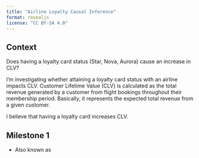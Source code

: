 ```yaml
---
title: "Airline Loyalty Causal Inference"
format: revealjs
license: "CC BY-SA 4.0"
---
```


## Context
Does having a loyalty card status (Star, Nova, Aurora) cause an increase in CLV?

I'm investigating whether attaining a loyalty card status with an airline impacts CLV. Customer Lifetime Value (CLV) is calculated as the total revenue generated by a customer from flight bookings throughout their membership period. Basically, it represents the expected total revenue from a given customer.

I believe that having a loyalty card increases CLV.

## Milestone 1

- Also known as